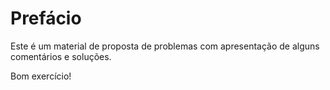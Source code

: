 # Prefácio {.unnumbered}

Este é um material de proposta de problemas com apresentação de alguns comentários e soluções.

Bom exercício!


<!-- Hack para o documento PDF -->
\renewcommand*\contentsname{Conteúdo}
\setcounter{tocdepth}{0}
\tableofcontents
\mainmatterreal
